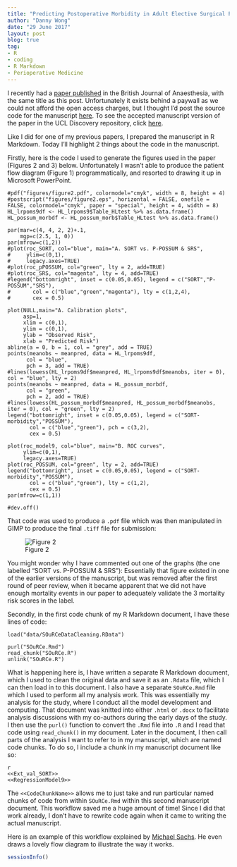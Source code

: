 ```yaml
---
title: "Predicting Postoperative Morbidity in Adult Elective Surgical Patients using the Surgical Outcome Risk Tool (SORT)"
author: "Danny Wong"
date: "29 June 2017"
layout: post
blog: true
tag:
- R
- coding
- R Markdown
- Perioperative Medicine
---
```


I recently had a [paper published](https://academic.oup.com/bja/article-abstract/119/1/95/3897057/Predicting-postoperative-morbidity-in-adult) in the British Journal of Anaesthesia, with the same title as this post. Unfortunately it exists behind a paywall as we could not afford the open access charges, but I thought I'd post the source code for the manuscript [here](https://dannyjnwong.github.io/assets/others/SORT_Manuscript.Rmd). To see the accepted manuscript version of the paper in the UCL Discovery repository, click [here](http://discovery.ucl.ac.uk/id/eprint/1544971). 

Like I did for one of my previous papers, I prepared the manuscript in R Markdown. Today I'll highlight 2 things about the code in the manuscript. 

Firstly, here is the code I used to generate the figures used in the paper (Figures 2 and 3) below. Unfortunately I wasn't able to produce the patient flow diagram (Figure 1) programmatically, and resorted to drawing it up in Microsoft PowerPoint.

```
#pdf("figures/figure2.pdf", colormodel="cmyk", width = 8, height = 4)
#postscript("figures/figure2.eps", horizontal = FALSE, onefile = FALSE, colormodel="cmyk", paper = "special", height = 4, width = 8)
HL_lrpoms9df <- HL_lrpoms9$Table_HLtest %>% as.data.frame()
HL_possum_morbdf <- HL_possum_morb$Table_HLtest %>% as.data.frame()

par(mar=c(4, 4, 2, 2)+.1,
    mgp=c(2.5, 1, 0))
par(mfrow=c(1,2))
#plot(roc_SORT, col="blue", main="A. SORT vs. P-POSSUM & SRS", 
#     ylim=c(0,1),
#     legacy.axes=TRUE)
#plot(roc_pPOSSUM, col="green", lty = 2, add=TRUE)
#plot(roc_SRS, col="magenta", lty = 4, add=TRUE)
#legend("bottomright", inset = c(0.05,0.05), legend = c("SORT","P-POSSUM","SRS"),
#       col = c("blue","green","magenta"), lty = c(1,2,4),
#       cex = 0.5)

plot(NULL,main="A. Calibration plots",
     asp=1, 
     xlim = c(0,1),
     ylim = c(0,1),
     ylab = "Observed Risk",
     xlab = "Predicted Risk")
abline(a = 0, b = 1, col = "grey", add = TRUE)
points(meanobs ~ meanpred, data = HL_lrpoms9df,
      col = "blue",
      pch = 3, add = TRUE)
#lines(lowess(HL_lrpoms9df$meanpred, HL_lrpoms9df$meanobs, iter = 0), col = "blue", lty = 2)
points(meanobs ~ meanpred, data = HL_possum_morbdf,
      col = "green",
      pch = 2, add = TRUE)
#lines(lowess(HL_possum_morbdf$meanpred, HL_possum_morbdf$meanobs, iter = 0), col = "green", lty = 2)
legend("bottomright", inset = c(0.05,0.05), legend = c("SORT-morbidity","POSSUM"),
       col = c("blue","green"), pch = c(3,2),
       cex = 0.5)
       
plot(roc_model9, col="blue", main="B. ROC curves", 
     ylim=c(0,1),
     legacy.axes=TRUE)
plot(roc_POSSUM, col="green", lty = 2, add=TRUE)
legend("bottomright", inset = c(0.05,0.05), legend = c("SORT-morbidity","POSSUM"),
       col = c("blue","green"), lty = c(1,2),
       cex = 0.5)
par(mfrow=c(1,1))

#dev.off()
```

That code was used to produce a `.pdf` file which was then manipulated in GIMP to produce the final `.tiff` file for submission:

![Figure 2](/figures/2017-06-29-Predicting-Postop-Morbidity-Elective-Surgical-Patients-using-SORT/figure2.png)

You might wonder why I have commented out one of the graphs (the one labelled "SORT vs. P-POSSUM & SRS"): Essentially that figure existed in one of the earlier versions of the manuscript, but was removed after the first round of peer review, when it became apparent that we did not have enough mortality events in our paper to adequately validate the 3 mortality risk scores in the label.

Secondly, in the first code chunk of my R Markdown document, I have these lines of code:

```
load("data/SOuRCeDataCleaning.RData")

purl("SOuRCe.Rmd")
read_chunk("SOuRCe.R")
unlink("SOuRCe.R")
```

What is happening here is, I have written a separate R Markdown document, which I used to clean the original data and save it as an `.Rdata` file, which I can then load in to this document. I also have a separate `SOuRCe.Rmd` file which I used to perform all my analysis work. This was essentially my analysis for the study, where I conduct all the model development and computing. That document was knitted into either `.html` or `.docx` to facilitate analysis discussions with my co-authors during the early days of the study. I then use the `purl()` function to convert the `.Rmd` file into `.R` and I read that code using `read_chunk()` in my document. Later in the document, I then call parts of the analysis I want to refer to in my manuscript, which are named code chunks. To do so, I include a chunk in my manuscript document like so:

```
{r, echo=FALSE, message=FALSE, warning=FALSE, results="hide", fig.show='hide'}
<<Ext_val_SORT>>
<<RegressionModel9>>
```

The `<<CodeChunkName>>` allows me to just take and run particular named chunks of code from within `SOuRCe.Rmd` within this second manuscript document. This workflow saved me a huge amount of time! Since I did that work already, I don't have to rewrite code again when it came to writing the actual manuscript.

Here is an example of this workflow explained by [Michael Sachs](https://sachsmc.github.io/knit-git-markr-guide/knitr/knit.html). He even draws a lovely flow diagram to illustrate the way it works.


```r
sessionInfo()
```